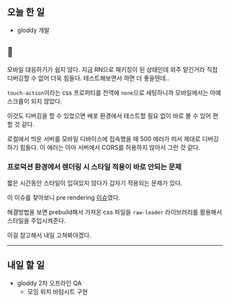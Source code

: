 ## 오늘 한 일

- gloddy 개발

## 🥲

모바일 대응하기가 쉽지 않다. 지금 RN으로 패키징이 된 상태인데 외주 맡긴거라 직접 디버깅할 수 없어 더욱 힘들다. 테스트해보면서 하면 더 좋을텐데..

`touch-action`이라는 css 프로퍼티를 전역에 `none`으로 세팅하니까 모바일에서는 아예 스크롤이 되지 않았다.

이것도 디버깅을 할 수 있었으면 배포 환경에서 테스트할 필요 없이 바로 볼 수 있어 편할 것 같다.

로컬에서 띄운 서버를 모바일 디바이스에 접속했을 때 500 에러가 떠서 제대로 디버깅하기 힘들다. 이 에러는 아마 서버에서 CORS를 허용하지 않아서 그런 것 같다.

### 프로덕션 환경에서 렌더링 시 스타일 적용이 바로 안되는 문제

짧은 시간동안 스타일이 입혀있지 않다가 갑자기 적용되는 문제가 있다.

이 이슈를 찾아보니 pre rendering [이슈](https://github.com/vercel/next.js/discussions/12868)였다.

해결방법을 보면 prebuild해서 가져온 css 파일을 `raw-loader` 라이브러리를 활용해서 스타일을 주입시켜준다.

이걸 참고해서 내일 고쳐봐야겠다.

---

## 내일 할 일

- gloddy 2차 오프라인 QA
  - 모임 위치 바텀시트 구현
